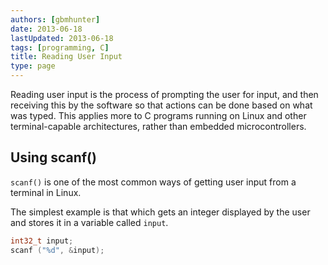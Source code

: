 ```yaml
---
authors: [gbmhunter]
date: 2013-06-18
lastUpdated: 2013-06-18
tags: [programming, C]
title: Reading User Input
type: page
---
```


<WarningIsNotes />

Reading user input is the process of prompting the user for input, and then receiving this by the software so that actions can be done based on what was typed. This applies more to C programs running on Linux and other terminal-capable architectures, rather than embedded microcontrollers.

## Using scanf()

`scanf()` is one of the most common ways of getting user input from a terminal in Linux.

The simplest example is that which gets an integer displayed by the user and stores it in a variable called `input`.

```c
int32_t input;
scanf ("%d", &input);
```
